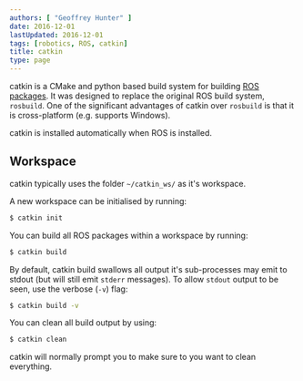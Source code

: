 ```yaml
---
authors: [ "Geoffrey Hunter" ]
date: 2016-12-01
lastUpdated: 2016-12-01
tags: [robotics, ROS, catkin]
title: catkin
type: page
---
```


catkin is a CMake and python based build system for building [ROS packages](/robotics/ros/). It was designed to replace the original ROS build system, `rosbuild`. One of the significant advantages of catkin over `rosbuild` is that it is cross-platform (e.g. supports Windows).

catkin is installed automatically when ROS is installed.

## Workspace

catkin typically uses the folder `~/catkin_ws/` as it's workspace.

A new workspace can be initialised by running:

```sh    
$ catkin init
```

You can build all ROS packages within a workspace by running:

```sh    
$ catkin build
```

By default, catkin build swallows all output it's sub-processes may emit to stdout (but will still emit `stderr` messages). To allow `stdout` output to be seen, use the verbose (`-v`) flag:

```sh    
$ catkin build -v
```

You can clean all build output by using:

```sh    
$ catkin clean
```

catkin will normally prompt you to make sure to you want to clean everything.
